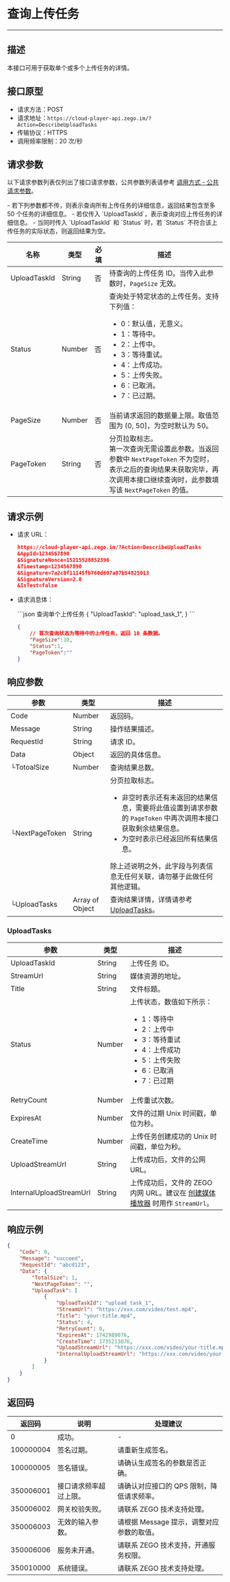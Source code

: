 
# 查询上传任务

- - -

## 描述

本接口可用于获取单个或多个上传任务的详情。

## 接口原型

- 请求方法：POST
- 请求地址：`https://cloud-player-api.zego.im/?Action=DescribeUploadTasks`
- 传输协议：HTTPS
- 调用频率限制：20 次/秒

## 请求参数

以下请求参数列表仅列出了接口请求参数，公共参数列表请参考 [调用方式 - 公共请求参数](./Accessing%20Server%20APIs.mdx#公共请求参数)。

<Note title="说明">
- 若下列参数都不传，则表示查询所有上传任务的详细信息，返回结果包含至多 50 个任务的详细信息。
- 若仅传入 `UploadTaskId`，表示查询对应上传任务的详细信息。
- 当同时传入 `UploadTaskId` 和 `Status` 时，若 `Status` 不符合该上传任务的实际状态，则返回结果为空。
</Note>

| 名称 | 类型 | 必填 | 描述 |
|------|------|------|------|
| UploadTaskId | String | 否 | 待查询的上传任务 ID。当传入此参数时，<code>PageSize</code> 无效。 |
| Status | Number | 否 | 查询处于特定状态的上传任务。支持下列值：<ul><li>0：默认值，无意义。</li><li>1：等待中。</li><li>2：上传中。</li><li>3：等待重试。</li><li>4：上传成功。</li><li>5：上传失败。</li><li>6：已取消。</li><li>7：已过期。</li></ul> |
| PageSize | Number | 否 | 当前请求返回的数据量上限。取值范围为 (0, 50]，为空时默认为 50。 |
| PageToken | String | 否 | 分页拉取标志。<br />第一次查询无需设置此参数。当返回参数中 `NextPageToken` 不为空时，表示之后的查询结果未获取完毕，再次调用本接口继续查询时，此参数填写该 `NextPageToken` 的值。 |

## 请求示例

- 请求 URL：
    ```json
    https://cloud-player-api.zego.im/?Action=DescribeUploadTasks
    &AppId=1234567890
    &SignatureNonce=15215528852396
    &Timestamp=1234567890
    &Signature=7a2c0f11145fb760d607a07b54825013
    &SignatureVersion=2.0
    &IsTest=false
    ```

- 请求消息体：

    <CodeGroup>
    ```json 查询单个上传任务
    {
        "UploadTaskId": "upload_task_1",
    }
    ```

    ```json 获取多个上传任务
    {
        // 首次查询状态为等待中的上传任务，返回 10 条数据。
        "PageSize":10,
        "Status":1,
        "PageToken":""
    }
    ```
    </CodeGroup>

## 响应参数

| 参数 | 类型 | 描述 |
|------|------|------|
| Code | Number | 返回码。 |
| Message | String | 操作结果描述。 |
| RequestId | String | 请求 ID。 |
| Data | Object | 返回的具体信息。 |
| └TotoalSize | Number | 查询结果总数。 |
| └NextPageToken | String | 分页拉取标志。<ul><li>非空时表示还有未返回的结果信息，需要将此值设置到请求参数的 <code>PageToken</code> 中再次调用本接口获取剩余结果信息。</li><li>为空时表示已经返回所有结果信息。</li></ul><Note title="Note">除上述说明之外，此字段与列表信息无任何关联，请勿基于此做任何其他逻辑。</Note> |
| └UploadTasks | Array of Object | 查询结果详情，详情请参考 [UploadTasks](#uploadtasks)。 |

### UploadTasks 

| 参数 | 类型 | 描述 |
|------|------|------|
| UploadTaskId | String | 上传任务 ID。 |
| StreamUrl | String | 媒体资源的地址。 |
| Title | String | 文件标题。 |
| Status | Number | 上传状态，数值如下所示：<ul><li>1：等待中</li><li>2：上传中</li><li>3：等待重试</li><li>4：上传成功</li><li>5：上传失败</li><li>6：已取消</li><li>7：已过期</li></ul> |
| RetryCount | Number | 上传重试次数。 |
| ExpiresAt | Number | 文件的过期 Unix 时间戳，单位为秒。 |
| CreateTime | Number | 上传任务创建成功的 Unix 时间戳，单位为秒。 |
| UploadStreamUrl | String | 上传成功后，文件的公网 URL。 |
| InternalUploadStreamUrl | String | 上传成功后，文件的 ZEGO 内网 URL。<Note title="说明">建议在 [创建媒体播放器](./Create%20Player.mdx) 时用作 <code>StreamUrl</code>。</Note> |

## 响应示例

```json
{
    "Code": 0,
    "Message": "succeed",
    "RequestId": "abcd123",
    "Data": {
        "TotalSize": 1,
        "NextPageToken": "",
        "UploadTask": [
            {
                "UploadTaskId": "upload_task_1",
                "StreamUrl": "https://xxx.com/video/test.mp4",
                "Title": "your-title.mp4",
                "Status": 4,
                "RetryCount": 0,
                "ExpiresAt": 1742989076,
                "CreateTime": 1735213076,
                "UploadStreamUrl": "https://xxx.com/video/your-title.mp4",
                "InternalUploadStreamUrl": "https://xxx.com/video/your-title.mp4"
            }
        ]
    }
}
```

## 返回码

| 返回码 | 说明 | 处理建议 |
|--------|------|----------|
| 0 | 成功。 | - |
| 100000004 | 签名过期。 | 请重新生成签名。 |
| 100000005 | 签名错误。 | 请确认生成签名的参数是否正确。 |
| 350006001 | 接口请求频率超过上限。 | 请确认对应接口的 QPS 限制，降低请求频率。 |
| 350006002 | 网关校验失败。 | 请联系 ZEGO 技术支持处理。 |
| 350006003 | 无效的输入参数。 | 请根据 Message 提示，调整对应参数的取值。 |
| 350006006 | 服务未开通。 | 请联系 ZEGO 技术支持，开通服务权限。 |
| 350010000 | 系统错误。 | 请联系 ZEGO 技术支持处理。 |
